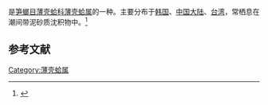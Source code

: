 {{noteTA
|T=zh-cn:截形鸭嘴蛤; zh-tw:鴨嘴薄殼蛤;
|1=zh-cn:截形鸭嘴蛤; zh-tw:鴨嘴薄殼蛤;
}}
{{Speciesbox
| name = 截形鸭嘴蛤
| image = 
| image_width = 
| genus = Laternula
| species = truncata
| authority = (Lamarck, 1818)
}}
{{地区用词4|start=学名：''{{lang|la|Laternula truncata}}''|cn=截形鸭嘴蛤|tw=鴨嘴薄殼蛤|as=称}}是[[笋螂目|笋螂目]][[薄壳蛤科|薄壳蛤科]][[薄壳蛤属|薄壳蛤属]]的一种。主要分布于[[韩国|韩国]]、[[中国大陆|中国大陆]]、[[台湾|台湾]]，常栖息在潮间带泥砂质沈积物中。<ref>{{cite web|url=http://shell.sinica.edu.tw/chinese/shellbase_detail.php?science_no=2830|title=国际贝库：截形鸭嘴蛤|publisher=台湾贝类资料库|accessdate=2009-08-11|archive-date=2016-03-04|archive-url=https://web.archive.org/web/20160304090313/http://shell.sinica.edu.tw/chinese/shellbase_detail.php?science_no=2830|dead-url=no}}</ref>

== 参考文献 ==
{{reflist|2}}
{{Taxonbar|from=Q11075142}}

[[Category:薄壳蛤属|Category:薄壳蛤属]]